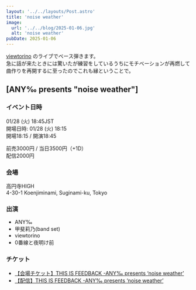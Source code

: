 ```yaml
---
layout: '../../layouts/Post.astro'
title: 'noise weather'
image:
  url: '../../blog/2025-01-06.jpg'
  alt: 'noise weather'
pubDate: 2025-01-06
---
```


[viewtorino](https://viewtorino.com/) のライブでベース弾きます。  
急に話が来たときには驚いたが練習をしているうちにモチベーションが再燃して曲作りを再開するに至ったのでこれも縁ということで。

## [ANY‰ presents "noise weather"]

### イベント日時

01/28 (火) 18:45JST  
開場日時: 01/28 (火) 18:15  
開場18:15 / 開演18:45

前売3000円 / 当日3500円（+1D）  
配信2000円

### 会場

高円寺HIGH  
4-30-1 Koenjiminami, Suginami-ku, Tokyo

### 出演

- ANY‰
- 甲斐莉乃(band set)
- viewtorino
- 0番線と夜明け前

### チケット

- [【会場チケット】THIS IS FEEDBACK -ANY‰ presents ‘noise weather’](https://koenjihigh.zaiko.io/item/368255)
- [【配信】THIS IS FEEDBACK -ANY‰ presents ‘noise weather’](https://koenjihigh.zaiko.io/item/367793)
